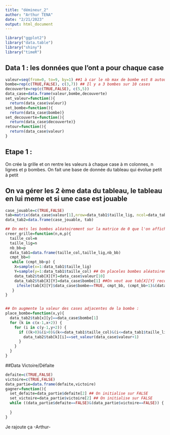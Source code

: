 ```yaml
---
title: "démineur_2"
author: "Arthur TENA"
date: "2/21/2023"
output: html_document
---
```


```r
library("ggplot2")
library("data.table")
library("shiny")
library("timeR")
```

## Data 1 : les données que l'ont a pour chaque case 

```r
valeur=seq(from=0, to=9, by=1) ##1 à car le nb max de bombe est 8 autour d'une case 
bombe=rep(c(TRUE,FALSE), c(3,7)) ## Il y a 3 bombes sur 10 cases 
decouverte=rep(c(TRUE,FALSE), c(5,5)) 
data_case=data.frame(valeur,bombe,decouverte)
set_valeur=function(){
  return(data_case$valeur)}
set_bombe=function(){
  return(data_case$bombe)}
set_decouverte=function(){
  return(data_case$decouverte)}
retour=function(){
  return(data_case$valeur)
}
```

## Etape 1 :
On crée la grille et on rentre les valeurs à chaque case à m colonnes, n lignes et p bombes.
On fait une base de donnée du tableau qui évolue petit à petit

## On va gérer les 2 ème data du tableau, le tableau en lui meme et si une case est jouable

```r
case_jouable=c(TRUE,FALSE)
tab=matrix(data_case$valeur[1],nrow=data_tab1$taille_lig, ncol=data_tab1$taille_col)
data_tab2=data.frame(case_jouable, tab)
``` 

```r
## On mets les bombes aléatoirement sur la matrice de 0 que l'on affiche par la valeur 9 
creer_grille=function(n,m,p){
  taille_col=m
  taille_lig=n
  nb_bb=p
  data_tab1=data.frame(taille_col,taille_lig,nb_bb)
  cmpt_bb=0
   while (cmpt_bb<p) {
    X=sample(x=1:data_tab1$taille_lig)
    Y=sample(y=1:data_tab1$taille_col) ## On placeles bombes aléatoirement
    data_tab2$tab[X][Y]=data_case$valeur[10]
    data_tab2$tab[X][Y]=data_case$bombe[1] ##On veut aue tab[X][Y] recoive T/F de la data_case$bombe
     ifesle(tab[X][Y]$data_case$bombe==TRUE, cmpt_bb, (cmpt_bb+1)&(data_tab2$case_jouable[2])) ## S'il y a déja une bombe on n'augmente pas le compteur de bombe
   }
}


## On augmente la valeur des cases adjacentes de la bombe :
place_bombe=function(x,y){
  data_tab2$tab[x][y]==data_case$bombe[1]
  for (k in c(x-1,x+2)) {
    for (i in c(y-1,y+2)) {
      if ((k>0)&(i>0)&(k<=data_tab1$taille_col)&(i<=data_tab1$taille_lig)){
        data_tab2$tab[k][i]==set_valeur(data_case$valeur+1)
      }
    }
  }
}


```

##Data Victoire/Défaite

```r
defaite=c(TRUE,FALSE)
victoire=c(TRUE,FALSE)
data_partie=data.frame(defaite,victoire)
gagner=function(){
  set_defaite=data_partie$defaite[2] ## On initialise sur FALSE
  set_victoire=data_partie$victoire[2] ## On initialise sur FALSE
  while ((data_partie$defaite==FALSE)&(data_partie$victoire==FALSE)) {
    
  }
}

```

Je rajoute ça -Arthur-



